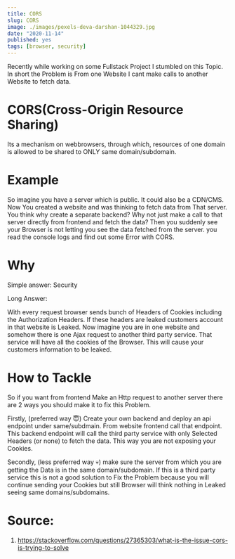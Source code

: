 ```yaml
---
title: CORS
slug: CORS
image: ./images/pexels-deva-darshan-1044329.jpg
date: "2020-11-14"
published: yes
tags: [browser, security]
---
```


Recently while working on some Fullstack Project I stumbled on this Topic. In short the Problem is From one Website I cant make calls to another Website to fetch data.

# CORS(Cross-Origin Resource Sharing)

Its a mechanism on webbrowsers, through which, resources of one domain is allowed to be shared to ONLY same domain/subdomain.

# Example

So imagine you have a server which is public. It could also be a CDN/CMS. Now You created a website and was thinking to fetch data from That server. You think why create a separate backend? Why not just make a call to that server directly from frontend and fetch the data?
Then you suddenly see your Browser is not letting you see the data fetched from the server. you read the console logs and find out some Error with CORS.

# Why

Simple answer: Security

Long Answer:

With every request browser sends bunch of Headers of Cookies including the Authorization Headers. If these headers are leaked customers account in that website is Leaked. Now imagine you are in one website and somehow there is one Ajax request to another third party service. That service will have all the cookies of the Browser. This will cause your customers information to be leaked.

# How to Tackle

So if you want from frontend Make an Http request to another server there are 2 ways you should make it to fix this Problem.

Firstly, (preferred way 😇) Create your own backend and deploy an api endpoint under same/subdmain. From website frontend call that endpoint. This backend endpoint will call the third party service with only Selected Headers (or none) to fetch the data. This way you are not exposing your Cookies.

Secondly, (less preferred way 💀) make sure the server from which you are getting the Data is in the same domain/subdomain. If this is a third party service this is not a good solution to Fix the Problem because you will continue sending your Cookies but still Browser will think nothing in Leaked seeing same domains/subdomains.

# Source:

1. https://stackoverflow.com/questions/27365303/what-is-the-issue-cors-is-trying-to-solve
